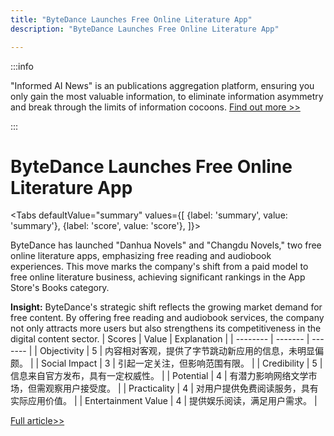 ```yaml
---
title: "ByteDance Launches Free Online Literature App"
description: "ByteDance Launches Free Online Literature App"

---
```



:::info

"Informed AI News" is an publications aggregation platform, ensuring you only gain the most valuable information, to eliminate information asymmetry and break through the limits of information cocoons.  [Find out more >>](/)

:::

# ByteDance Launches Free Online Literature App


<Tabs
	defaultValue="summary"
	values={[
	{label: 'summary', value: 'summary'},
	{label: 'score', value: 'score'},
]}>
<TabItem value="summary">


ByteDance has launched "Danhua Novels" and "Changdu Novels," two free online literature apps, emphasizing free reading and audiobook experiences. This move marks the company's shift from a paid model to free online literature business, achieving significant rankings in the App Store's Books category.

**Insight:** ByteDance's strategic shift reflects the growing market demand for free content. By offering free reading and audiobook services, the company not only attracts more users but also strengthens its competitiveness in the digital content sector.
</TabItem>
<TabItem value="score">
	| Scores     | Value   | Explanation |
	| -------- | ------- | ------- |
	| Objectivity  | 5    | 内容相对客观，提供了字节跳动新应用的信息，未明显偏颇。    |
	| Social Impact | 3     | 引起一定关注，但影响范围有限。    |
	| Credibility    | 5    | 信息来自官方发布，具有一定权威性。    |
	| Potential    | 4    | 有潜力影响网络文学市场，但需观察用户接受度。    |
	| Practicality    | 4    | 对用户提供免费阅读服务，具有实际应用价值。    |
	| Entertainment Value    | 4    | 提供娱乐阅读，满足用户需求。    |
</TabItem>
</Tabs>

[Full article>>](https://readhub.cn/topic/8akoVhtXmXQ)
